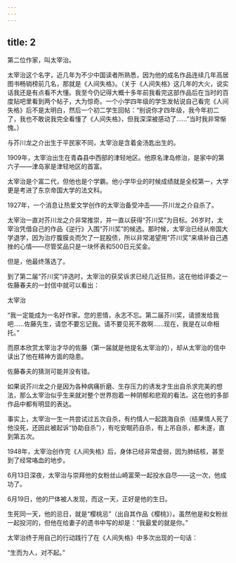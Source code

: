 ```yaml
---
---
---
```

title: 2
---



第二位作家，叫太宰治。

太宰治这个名字，近几年为不少中国读者所熟悉，因为他的成名作品连续几年高居图书畅销榜前几名，那就是《人间失格》。（关于《人间失格》这几年的大火，说实话我还是有点看不大懂。我至今仍记得大概十多年前我看完这部作品后在当时的百度贴吧里看到两个帖子，大为惊奇。一个小学四年级的学生发帖说自己看完《人间失格》后不是太明白，然后一个初二学生回帖：“别说你才四年级，我今年初二了，我也不敢说我完全看懂了《人间失格》，但我深深被感动了……”当时我非常惭愧。）

与芥川龙之介出生于平民家不同，太宰治是含着金汤匙出生的。

1909年，太宰治出生在青森县中西部的津轻地区。他原名津岛修治，是家中的第六子——津岛家是津轻地区的首富。

太宰治是个富二代，但他也是个学霸。他小学毕业的时候成绩就是全校第一，大学更是考进了东京帝国大学的法文科。

1927年，一个消息让热爱文学创作的太宰治备受冲击——芥川龙之介自杀了。

太宰治一直对芥川龙之介非常推崇，并一直以获得“芥川奖”为目标。26岁时，太宰治凭借自己的作品《逆行》入围“芥川奖”的候选。那时候，太宰治已经从帝国大学退学，因为治疗腹膜炎而欠了一屁股债，所以非常渴望用“芥川奖”来填补自己遇挫的心情——尽管奖品只是一块怀表和500日元奖金。

但是，他最终落选了。

到了第二届“芥川奖”评选时，太宰治的获奖诉求已经几近狂热，这在他给评委之一佐藤春夫的一封信中就可以看出：

太宰治



“我一定能成为一名好作家。您的恩情，永志不忘。第二届芥川奖，请颁发给我吧……佐藤先生，请您不要忘记我。请不要见死不救啊……现在，我是在以命相托。”

而原本欣赏太宰治才华的佐藤（第一届就是他提名太宰治的），却从太宰治的信中读出了他在精神方面的隐患。

佐藤春夫的猜测可能并没有错。

如果说芥川龙之介是因为各种病痛折磨、生存压力的诱发才生出自杀求完美的想法，那么太宰治似乎生来就对整个世界抱着一种阴郁和悲观的看法。这在他的多部作品中都有明显的表达。

事实上，太宰治一生一共尝试过五次自杀，有约情人一起跳海自杀（结果情人死了他没死，还因此被起诉“协助自杀”），有吃安眠药自杀，有上吊自杀，都未遂，直到第五次。

1948年，太宰治创作完《人间失格》后，身体已经非常虚弱，因为肺结核，甚至到了经常咯血的地步。

6月13日深夜，太宰治与崇拜他的女粉丝山崎富荣一起投水自尽——这一次，他成功了。

6月19日，他的尸体被人发现，而这一天，正好是他的生日。

生死同一天，他的忌日，就是“樱桃忌”（出自其作品《樱桃》）。虽然他是和女粉丝一起投河的，但他在给妻子的遗书中写的却是：“我最爱的就是你。”

太宰治终于用自己的行动践行了在《人间失格》中多次出现的一句话：

“生而为人，对不起。”
